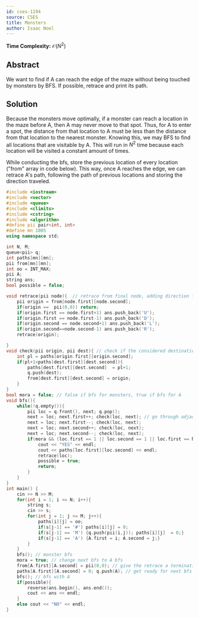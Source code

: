 ```yaml
---
id: cses-1194
source: CSES
title: Monsters
author: Isaac Noel
---
```


**Time Complexity:** $\mathcal{O}(N^2)$

## Abstract

We want to find if A can reach the edge of the maze without being touched by monsters by BFS. If possible, retrace and print its path.

## Solution

Because the monsters move optimally, if a monster can reach a location in the maze before A, then A may never move to that spot. Thus, for A to enter a spot, the distance from that location to A must be less than the distance from that location to the nearest monster. Knowing this, we may BFS to find all locations that are visitable by A. This will run in $N^2$ time because each location will be visited a constant amount of times.

While conducting the bfs, store the previous location of every location ("from" array in code below). This way, once A reaches the edge, we can retrace A's path, following the path of previous locations and storing the direction traveled.

```cpp
#include <iostream>
#include <vector>
#include <queue>
#include <climits>
#include <cstring>
#include <algorithm>
#define pii pair<int, int>
#define mn 1005
using namespace std;

int N, M;
queue<pii> q;
int paths[mn][mn];
pii from[mn][mn];
int oo = INT_MAX;
pii A;
string ans;
bool possible = false;

void retrace(pii node){  // retrace from final node, adding direction from previous node to a string. This string will be backwards but will be reversed before output.
	pii origin = from[node.first][node.second];
	if(origin ==  pii(0,0)) return;
	if(origin.first == node.first+1) ans.push_back('U');
	if(origin.first == node.first-1) ans.push_back('D');
	if(origin.second == node.second+1) ans.push_back('L');
	if(origin.second==node.second-1) ans.push_back('R');
	retrace(origin);

}
void check(pii origin, pii dest){ // check if the considered destination may be traveled to
	int pl = paths[origin.first][origin.second];
	if(pl+1<paths[dest.first][dest.second]){
		paths[dest.first][dest.second]  = pl+1;
		q.push(dest);
		from[dest.first][dest.second] = origin;
	}
}
bool mora = false; // false if bfs for monsters, true if bfs for A
void bfs(){
	while(!q.empty()){
		pii loc = q.front(), next; q.pop();
		next = loc; next.first++; check(loc, next); // go through adjacent locations
		next = loc; next.first--; check(loc, next);
		next = loc; next.second++; check(loc, next);
		next = loc; next.second--; check(loc, next);
		if(mora && (loc.first == 1 || loc.second == 1 || loc.first == N || loc.second == M)){
			cout << "YES" << endl;
			cout << paths[loc.first][loc.second] << endl;
			retrace(loc);
			possible = true;
			return;
		}
	}
}
int main() {
	cin >> N >> M;
	for(int i = 1; i <= N; i++){
		string s;
		cin >> s;
		for(int j = 1; j <= M; j++){
			paths[i][j] = oo;
			if(s[j-1] == '#') paths[i][j] = 0;
			if(s[j-1] == 'M') {q.push(pii(i,j)); paths[i][j]  = 0;}
			if(s[j-1] == 'A') {A.first = i; A.second = j;}
		}
	}
	bfs(); // monster bfs
	mora = true; // change next bfs to A bfs
	from[A.first][A.second] = pii(0,0); // give the retrace a terminating location
	paths[A.first][A.second] = 0; q.push(A); // get ready for next bfs
	bfs(); // bfs with A
	if(possible){
		reverse(ans.begin(), ans.end());
		cout << ans << endl;
	}
	else cout << "NO" << endl;
}
```
